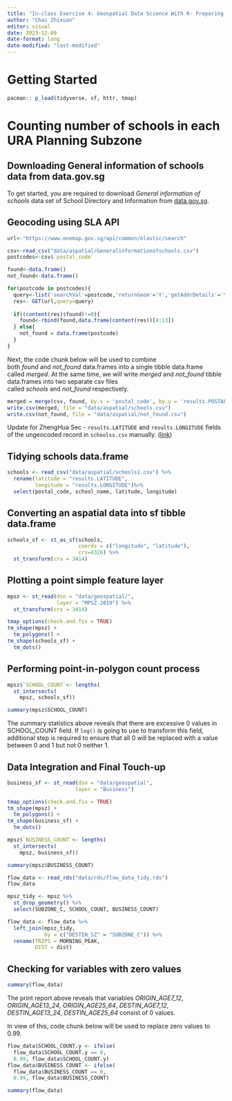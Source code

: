```yaml
---
title: "In-class Exercise 4: Geospatial Data Science With R- Preparing Spatial Interaction Modelling Variables"
author: "Chai Zhixuan"
editor: visual
date: 2023-12-09
date-format: long
date-modified: "last-modified"
---
```


# Getting Started

```r
pacman:: p_load(tidyverse, sf, httr, tmap)
```

# **Counting number of schools in each URA Planning Subzone**

## **Downloading General information of schools data from data.gov.sg**

To get started, you are required to download *General information of schools* data set of School Directory and Information from [data.gov.sg](https://beta.data.gov.sg/).

## **Geocoding using SLA API**

```r
url<-"https://www.onemap.gov.sg/api/common/elastic/search"

csv<-read_csv("data/aspatial/Generalinformationofschools.csv")
postcodes<-csv$`postal_code`

found<-data.frame()
not_found<-data.frame()

for(postcode in postcodes){
  query<-list('searchVal'=postcode,'returnGeom'='Y','getAddrDetails'='Y','pageNum'='1')
  res<- GET(url,query=query)
  
  if((content(res)$found)!=0){
    found<-rbind(found,data.frame(content(res))[4:13])
  } else{
    not_found = data.frame(postcode)
  }
}
```

Next, the code chunk below will be used to combine both *found* and *not_found* data.frames into a single tibble data.frame called *merged*. At the same time, we will write *merged* and *not_found* tibble data.frames into two separate csv files called *schools* and *not_found* respectively.

```r
merged = merge(csv, found, by.x = 'postal_code', by.y = 'results.POSTAL', all = TRUE)
write.csv(merged, file = "data/aspatial/schools.csv")
write.csv(not_found, file = "data/aspatial/not_found.csv")
```

::: callout-note
Update for ZhengHua Sec - `results.LATITUDE` and `results.LONGITUDE` fields of the ungeocoded record in `schoolss.csv` manually. ([link](https://www.google.com/search?q=zhenghua+secondary+school&rlz=1C1YTUH_enSG1024SG1038&oq=zheng&gs_lcrp=EgZjaHJvbWUqCggAEAAY4wIYgAQyCggAEAAY4wIYgAQyDQgBEC4YrwEYxwEYgAQyBggCEEUYOTINCAMQLhivARjHARiABDINCAQQLhiDARixAxiABDIKCAUQLhixAxiABDINCAYQLhiDARixAxiABDIGCAcQRRg80gEIMjA2MmowajeoAgCwAgA&sourceid=chrome&ie=UTF-8))
:::

## **Tidying schools data.frame**

```r
schools <- read_csv("data/aspatial/schools1.csv") %>%
  rename(latitude = "results.LATITUDE",
         longitude = "results.LONGITUDE")%>%
  select(postal_code, school_name, latitude, longitude)
```

## **Converting an aspatial data into sf tibble data.frame**

```r
schools_sf <- st_as_sf(schools, 
                       coords = c("longitude", "latitude"),
                       crs=4326) %>%
  st_transform(crs = 3414)
```

## **Plotting a point simple feature layer**

```r
mpsz <- st_read(dsn = "data/geospatial/",
                layer = "MPSZ-2019") %>%
  st_transform(crs = 3414)
```

```r
tmap_options(check.and.fix = TRUE)
tm_shape(mpsz) +
  tm_polygons() +
tm_shape(schools_sf) +
  tm_dots()
```

## **Performing point-in-polygon count process**

```r
mpsz$`SCHOOL_COUNT`<- lengths(
  st_intersects(
    mpsz, schools_sf))
```

```r
summary(mpsz$SCHOOL_COUNT)
```

::: callout-note
The summary statistics above reveals that there are excessive 0 values in SCHOOL_COUNT field. If `log()` is going to use to transform this field, additional step is required to ensure that all 0 will be replaced with a value between 0 and 1 but not 0 neither 1.
:::

## **Data Integration and Final Touch-up**

```r
business_sf <- st_read(dsn = "data/geospatial",
                      layer = "Business")
```

```r
tmap_options(check.and.fix = TRUE)
tm_shape(mpsz) +
  tm_polygons() +
tm_shape(business_sf) +
  tm_dots()
```

```r
mpsz$`BUSINESS_COUNT`<- lengths(
  st_intersects(
    mpsz, business_sf))
```

```r
summary(mpsz$BUSINESS_COUNT)
```

```r
flow_data <- read_rds("data/rds/flow_data_tidy.rds")
flow_data
```

```r
mpsz_tidy <- mpsz %>%
  st_drop_geometry() %>%
  select(SUBZONE_C, SCHOOL_COUNT, BUSINESS_COUNT)
```

```r
flow_data <- flow_data %>%
  left_join(mpsz_tidy,
            by = c("DESTIN_SZ" = "SUBZONE_C")) %>%
  rename(TRIPS = MORNING_PEAK,
         DIST = dist)
```

## **Checking for variables with zero values**

```r
summary(flow_data)
```

The print report above reveals that variables *ORIGIN_AGE7_12*, *ORIGIN_AGE13_24*, *ORIGIN_AGE25_64*, *DESTIN_AGE7_12*, *DESTIN_AGE13_24*, *DESTIN_AGE25_64* consist of 0 values.

In view of this, code chunk below will be used to replace zero values to 0.99.

```r
flow_data$SCHOOL_COUNT.y <- ifelse(
  flow_data$SCHOOL_COUNT.y == 0,
  0.99, flow_data$SCHOOL_COUNT.y)
flow_data$BUSINESS_COUNT <- ifelse(
  flow_data$BUSINESS_COUNT == 0,
  0.99, flow_data$BUSINESS_COUNT)
```

```r
summary(flow_data)
```
